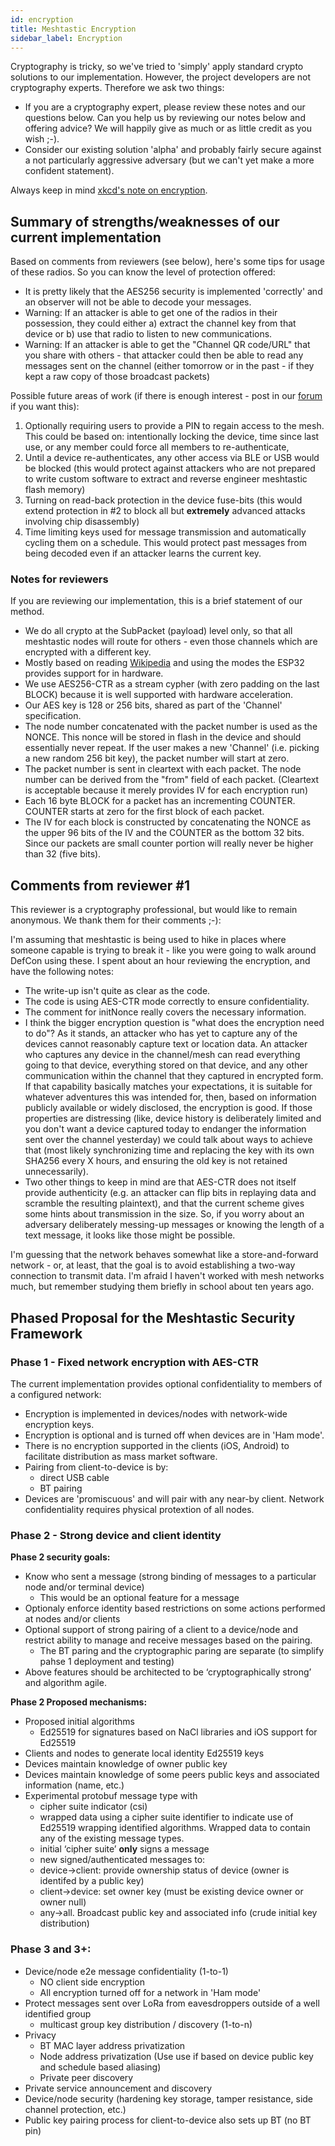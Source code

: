 ```yaml
---
id: encryption
title: Meshtastic Encryption
sidebar_label: Encryption
---
```


Cryptography is tricky, so we've tried to 'simply' apply standard crypto solutions to our implementation. However, the project developers are not cryptography experts. Therefore we ask two things:

- If you are a cryptography expert, please review these notes and our questions below. Can you help us by reviewing our notes below and offering advice? We will happily give as much or as little credit as you wish ;-).
- Consider our existing solution 'alpha' and probably fairly secure against a not particularly aggressive adversary (but we can't yet make a more confident statement).

Always keep in mind [xkcd's note on encryption](https://xkcd.com/538).

## Summary of strengths/weaknesses of our current implementation

Based on comments from reviewers (see below), here's some tips for usage of these radios. So you can know the level of protection offered:

- It is pretty likely that the AES256 security is implemented 'correctly' and an observer will not be able to decode your messages.
- Warning: If an attacker is able to get one of the radios in their possession, they could either a) extract the channel key from that device or b) use that radio to listen to new communications.
- Warning: If an attacker is able to get the "Channel QR code/URL" that you share with others - that attacker could then be able to read any messages sent on the channel (either tomorrow or in the past - if they kept a raw copy of those broadcast packets)

Possible future areas of work (if there is enough interest - post in our [forum](https://meshtastic.discourse.group) if you want this):

1. Optionally requiring users to provide a PIN to regain access to the mesh. This could be based on: intentionally locking the device, time since last use, or any member could force all members to re-authenticate,
2. Until a device re-authenticates, any other access via BLE or USB would be blocked (this would protect against attackers who are not prepared to write custom software to extract and reverse engineer meshtastic flash memory)
3. Turning on read-back protection in the device fuse-bits (this would extend protection in #2 to block all but **extremely** advanced attacks involving chip disassembly)
4. Time limiting keys used for message transmission and automatically cycling them on a schedule. This would protect past messages from being decoded even if an attacker learns the current key.

### Notes for reviewers

If you are reviewing our implementation, this is a brief statement of our method.

- We do all crypto at the SubPacket (payload) level only, so that all meshtastic nodes will route for others - even those channels which are encrypted with a different key.
- Mostly based on reading [Wikipedia](<https://en.wikipedia.org/wiki/Block_cipher_mode_of_operation#Counter_(CTR)>) and using the modes the ESP32 provides support for in hardware.
- We use AES256-CTR as a stream cypher (with zero padding on the last BLOCK) because it is well supported with hardware acceleration.
- Our AES key is 128 or 256 bits, shared as part of the 'Channel' specification.
- The node number concatenated with the packet number is used as the NONCE. This nonce will be stored in flash in the device and should essentially never repeat. If the user makes a new 'Channel' (i.e. picking a new random 256 bit key), the packet number will start at zero.
- The packet number is sent in cleartext with each packet. The node number can be derived from the "from" field of each packet. (Cleartext is acceptable because it merely provides IV for each encryption run)
- Each 16 byte BLOCK for a packet has an incrementing COUNTER. COUNTER starts at zero for the first block of each packet.
- The IV for each block is constructed by concatenating the NONCE as the upper 96 bits of the IV and the COUNTER as the bottom 32 bits. Since our packets are small counter portion will really never be higher than 32 (five bits).

## Comments from reviewer #1

This reviewer is a cryptography professional, but would like to remain anonymous. We thank them for their comments ;-):

I'm assuming that meshtastic is being used to hike in places where someone capable is trying to break it - like you were going to walk around DefCon using these. I spent about an hour reviewing the encryption, and have the following notes:

- The write-up isn't quite as clear as the code.
- The code is using AES-CTR mode correctly to ensure confidentiality.
- The comment for initNonce really covers the necessary information.
- I think the bigger encryption question is "what does the encryption need to do"? As it stands, an attacker who has yet to capture any of the devices cannot reasonably capture text or location data. An attacker who captures any device in the channel/mesh can read everything going to that device, everything stored on that device, and any other communication within the channel that they captured in encrypted form. If that capability basically matches your expectations, it is suitable for whatever adventures this was intended for, then, based on information publicly available or widely disclosed, the encryption is good. If those properties are distressing (like, device history is deliberately limited and you don't want a device captured today to endanger the information sent over the channel yesterday) we could talk about ways to achieve that (most likely synchronizing time and replacing the key with its own SHA256 every X hours, and ensuring the old key is not retained unnecessarily).
- Two other things to keep in mind are that AES-CTR does not itself provide authenticity (e.g. an attacker can flip bits in replaying data and scramble the resulting plaintext), and that the current scheme gives some hints about transmission in the size. So, if you worry about an adversary deliberately messing-up messages or knowing the length of a text message, it looks like those might be possible.

I'm guessing that the network behaves somewhat like a store-and-forward network - or, at least, that the goal is to avoid establishing a two-way connection to transmit data. I'm afraid I haven't worked with mesh networks much, but remember studying them briefly in school about ten years ago.


## Phased Proposal for the Meshtastic Security Framework

### Phase 1 - Fixed network encryption with AES-CTR

The current implementation provides optional confidentiality to members of a configured network:
 * Encryption is implemented in devices/nodes with network-wide encryption keys.
 * Encryption is optional and is turned off when devices are in 'Ham mode'.
 * There is no encryption supported in the clients (iOS, Android) to facilitate distribution as mass market software.
 * Pairing from client-to-device is by:
    * direct USB cable
    * BT pairing
 * Devices are 'promiscuous' and will pair with any near-by client. Network confidentiality requires physical protextion of all nodes.

### Phase 2 - Strong device and client identity

**Phase 2 security goals:**
 * Know who sent a message (strong binding of messages to a particular node and/or terminal device)
    * This would be an optional feature for a message
 * Optionaly enforce identity based restrictions on some actions performed at nodes and/or clients
 * Optional support of strong pairing of a client to a device/node and restrict ability to manage and receive messages based on the pairing.
    * The BT paring and the cryptographic paring are separate (to simplify pahse 1 deployment and testing)
 * Above features should be architected to be ‘cryptographically strong’ and algorithm agile.

**Phase 2 Proposed mechanisms:**
 * Proposed initial algorithms
    - Ed25519 for signatures based on NaCl libraries and iOS support for Ed25519
 * Clients and nodes to generate local identity Ed25519 keys 
 * Devices maintain knowledge of owner public key
 * Devices maintain knowledge of some peers public keys and associated information (name, etc.)
 * Experimental protobuf message type with
     * cipher suite indicator (csi)
     * wrapped data using a cipher suite identifier to indicate use of Ed25519 wrapping identified algorithms. 
       Wrapped data to contain any of the existing message types.
     * initial ‘cipher suite’ **only** signs a message
     * new signed/authenticated messages to:
      *  device->client:  provide ownership status of device (owner is identifed by a public key)
      *  client->device:    set owner key (must be existing device owner or owner null)
      *  any->all.  Broadcast public key and associated info (crude initial key distribution)
 
### Phase 3 and 3+:
 * Device/node e2e message confidentiality (1-to-1)
    * NO client side encryption
    * All encryption turned off for a network in 'Ham mode'
  * Protect messages sent over LoRa from eavesdroppers outside of a well identified group
       - multicast group key distribution / discovery (1-to-n)
 * Privacy 
    * BT MAC layer address privatization
    * Node address privatization (Use use if based on device public key and schedule based aliasing)
    * Private peer discovery
 * Private service announcement and discovery
 * Device/node security (hardening key storage, tamper resistance, side channel protection, etc.)
 * Public key pairing process for client-to-device also sets up BT (no BT pin)
 


  


